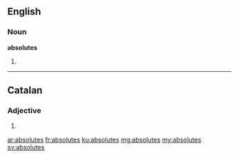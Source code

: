 ==English==

===Noun===
'''absolutes'''

# {{plural of|absolute}}

----

==Catalan==

===Adjective===
{{ca-adj-form|f|p}}
# {{feminine plural of|absolut|lang=ca}}

[[ar:absolutes]]
[[fr:absolutes]]
[[ku:absolutes]]
[[mg:absolutes]]
[[my:absolutes]]
[[sv:absolutes]]